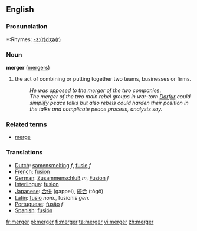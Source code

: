 ==English==

===Pronunciation===
*:Rhymes: [[Rhymes:English:-ɜː(r)dʒə(r)|-ɜː(r)dʒə(r)]]

===Noun===
'''merger''' ([[mergers]])
#the act of combining or putting together two teams, businesses or firms.
#:''He was opposed to the merger of the two companies''.
#:''The merger of the two main rebel groups in war-torn [http://en.wikipedia.org/wiki/Darfur Darfur] could simplify peace talks but also rebels could harden their position in the talks and complicate peace process, analysts say.''

===Related terms===
* [[merge]]

===Translations===
*[[Dutch]]: [[samensmelting]] ''f'', [[fusie]] ''f''
*[[French]]: [[fusion]]
*[[German]]: [[Zusammenschluß]] ''m'', [[Fusion]] ''f''
*[[Interlingua]]: [[fusion]]
*[[Japanese]]: [[合併]] (gappei), [[統合]] (tōgō)
*[[Latin]]: [[fusio]] ''nom.'', fusionis ''gen.''
*[[Portuguese]]: [[fusão]] ''f''
*[[Spanish]]: [[fusión]]

[[fr:merger]]
[[pl:merger]]
[[fi:merger]]
[[ta:merger]]
[[vi:merger]]
[[zh:merger]]